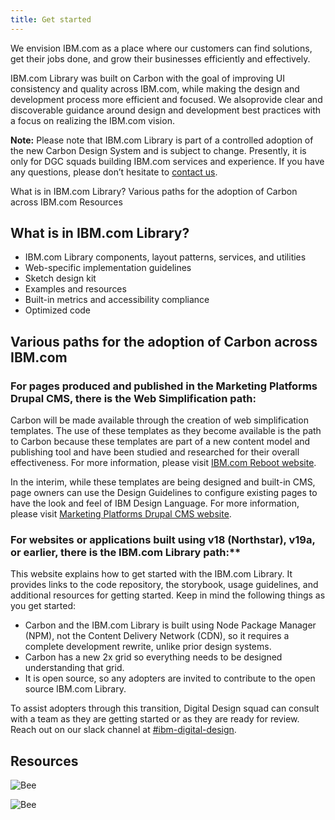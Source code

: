 ```yaml
---
title: Get started
---
```


<PageDescription>

We envision IBM.com as a place where our customers can find solutions,  get their jobs done, and grow their businesses efficiently and effectively.

</PageDescription>
<PageDescription>

IBM.com Library was built on Carbon with the goal of improving UI consistency and quality across IBM.com, while making the design and development process more efficient and focused. We alsoprovide clear and discoverable guidance around design and development best practices with a focus on realizing the IBM.com vision.

</PageDescription>

<InlineNotification>

**Note:** Please note that IBM.com Library is part of a controlled adoption of the new Carbon Design System and is subject to change. Presently, it is only for DGC squads building IBM.com services and experience. If you have any questions, please don’t hesitate to [contact us](https://cognitive-app.slack.com/archives/C2PLX8GQ6).

</InlineNotification>

<AnchorLinks>

<AnchorLink>What is in IBM.com Library?</AnchorLink>
<AnchorLink>Various paths for the adoption of Carbon across IBM.com</AnchorLink>
<AnchorLink>Resources </AnchorLink>

</AnchorLinks>


## What is in IBM.com Library?

* IBM.com Library components, layout patterns, services, and utilities
* Web-specific implementation guidelines 
* Sketch design kit 
* Examples and resources
* Built-in metrics and accessibility compliance
* Optimized code

## Various paths for the adoption of Carbon across IBM.com

### For pages produced and published in the Marketing Platforms Drupal CMS, there is the Web Simplification path:
Carbon will be made available through the creation of web simplification templates. The use of these templates as they become available is the path to Carbon because these templates are part of a new content model and publishing tool and have been studied and researched for their overall effectiveness. For more information, please visit [IBM.com Reboot website](https://w3.ibm.com/w3publisher/ibm-com-reboot).  

In the interim, while these templates are being designed and built-in CMS, page owners can use the Design Guidelines to configure existing pages to have the look and feel of IBM Design Language. For more information, please visit [Marketing Platforms Drupal CMS website](https://w3.ibm.com/w3publisher/squad-pulse/marketing-platforms/drupal-cms#Links).

### For websites or applications built using v18 (Northstar), v19a, or earlier, there is the IBM.com Library path:**
This website explains how to get started with the IBM.com Library. It provides links to the code repository, the storybook, usage guidelines, and additional resources for getting started. Keep in mind the following things as you get started:

* Carbon and the IBM.com Library is built using Node Package Manager (NPM), not the Content Delivery Network (CDN), so it requires a complete development rewrite, unlike prior design systems.
* Carbon has a new 2x grid so everything needs to be designed understanding that grid.
* It is open source, so any adopters are invited to contribute to the open source IBM.com Library.

To assist adopters through this transition, Digital Design squad can consult with a team as they are getting started or as they are ready for review. Reach out on our slack channel at [#ibm-digital-design](https://ibm-studios.slack.com/archives/C2PLX8GQ6).

## Resources 

<Row className="resource-card-group">
  <Column colMd={4} colLg={4} noGutterSm>
    <ResourceCard
      subTitle="Designing"
      actionIcon="arrowRight"
      href="/getting-started/designing"
    >
    </ResourceCard>
  </Column>
  <Column colMd={4} colLg={4} noGutterSm>
    <ResourceCard
      subTitle="Coding"  
      actionIcon="arrowRight"            
      href="/getting-started/coding"
    >
    </ResourceCard>
  </Column>
  <Column colMd={4} colLg={4} noGutterSm>
    <ResourceCard
      subTitle="Resources"
      actionIcon="arrowRight"            
      href="/resources"
    >

![Bee](../../images/bee_icon.svg)

</ResourceCard>
  </Column>
  <Column colMd={4} colLg={4} noGutterSm>
    <ResourceCard
      subTitle="Help"    
      actionIcon="arrowRight"            
      href="/help"
    >

![Bee](../../images/bee_icon.svg)

</ResourceCard>
  </Column>
</Row>

